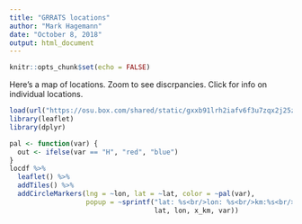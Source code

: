 ```yaml
---
title: "GRRATS locations"
author: "Mark Hagemann"
date: "October 8, 2018"
output: html_document
---
```


```r
knitr::opts_chunk$set(echo = FALSE)
```

Here's a map of locations. Zoom to see discrpancies. Click for info on individual locations.

```r
load(url("https://osu.box.com/shared/static/gxxb91lrh2iafv6f3u7zqx2j25zc5oi2.rdata"))
library(leaflet)
library(dplyr)

pal <- function(var) {
  out <- ifelse(var == "H", "red", "blue")
}
locdf %>% 
  leaflet() %>% 
  addTiles() %>% 
  addCircleMarkers(lng = ~lon, lat = ~lat, color = ~pal(var), 
                   popup = ~sprintf("lat: %s<br/>lon: %s<br/>km:%s<br/>var:%s", 
                                    lat, lon, x_km, var))
```




